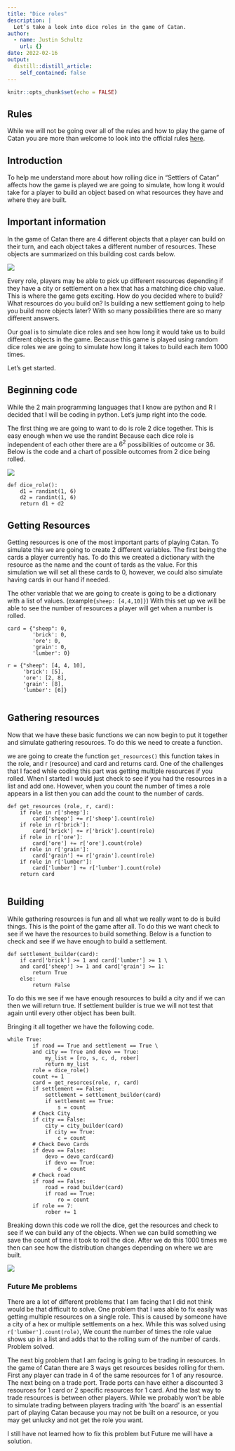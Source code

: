 ```yaml
---
title: "Dice roles"
description: |
  Let’s take a look into dice roles in the game of Catan.
author:
  - name: Justin Schultz
    url: {}
date: 2022-02-16
output:
  distill::distill_article:
    self_contained: false
---
```



```r
knitr::opts_chunk$set(echo = FALSE)
```


## Rules
While we will not be going over all of the rules and how to play the game of Catan you are more than welcome to look into the official rules [here](https://www.catan.com/sites/prod/files/2021-06/catan_base_rules_2020_200707.pdf').

## Introduction
To help me understand more about how rolling dice in "Settlers of Catan" affects how the game is played we are going to simulate, how long it would take for a player to build an object based on what resources they have and where they are built. 

## Important information

In the game of Catan there are 4 different objects that a player can build on their turn, and each object takes a different number of resources. These objects are summarized on this building cost cards below. 

![](C:/BYUI/2022 Winter/Math 499 Senior Project/Senior_Project_blog/Pics/Building_cost.jpg)

Every role, players may be able to pick up different resources depending if they have a city or settlement on a hex that has a matching dice chip value. This is where the game gets exciting. How do you decided where to build? What resources do you build on? Is building a new settlement going to help you build more objects later? With so many possibilities there are so many different answers. 

Our goal is to simulate dice roles and see how long it would take us to build different objects in the game. Because this game is played using random dice roles we are going to simulate how long it takes to build each item 1000 times. 

Let’s get started. 

## Beginning code

While the 2 main programming languages that I know are python and R I decided that I will be coding in python. Let’s jump right into the code.

The first thing we are going to want to do is role 2 dice together. This is easy enough when we use the randint  Because each dice role is independent of each other there are a $6^2$ possibilities of outcome or 36. Below is the code and a chart of possible outcomes from 2 dice being rolled. 

![](C:/BYUI/2022 Winter/Math 499 Senior Project/Senior_Project_blog/Pics/Dice_outcomes.jpg)

```
def dice_role():
    d1 = randint(1, 6)
    d2 = randint(1, 6)
    return d1 + d2
```

## Getting Resources

Getting resources is one of the most important parts of playing Catan. To simulate this we are going to create 2 different variables. The first being the cards a player currently has. To do this we created a dictionary with the resource as the name and the count of tards as the value. For this simulation we will set all these cards to 0, however, we could also simulate having cards in our hand if needed. 

The other variable that we are going to create is going to be a dictionary with a list of values. (example`{sheep: [4,4,10]}`) With this set up we will be able to see the number of resources a player will get when a number is rolled. 

```
card = {"sheep": 0,
        'brick': 0,
        'ore': 0,
        'grain': 0,
        'lumber': 0}
        
r = {"sheep": [4, 4, 10],
     'brick': [5],
     'ore': [2, 8],
     'grain': [8],
     'lumber': [6]}
     
```

## Gathering resources

Now that we have these basic functions we can now begin to put it together and simulate gathering resources. To do this we need to create a function. 

we are going to create the function `get_resources()` this function takes in the role, and r (resource) and card and returns card. One of the challenges that I faced while coding this part was getting multiple resources if you rolled. When I started I would just check to see if you had the resources in a list and add one. However, when you count the number of times a role appears in a list then you can add the count to the number of cards. 

```
def get_resources (role, r, card):
    if role in r['sheep']:
        card['sheep'] += r['sheep'].count(role)
    if role in r['brick']:
        card['brick'] += r['brick'].count(role)
    if role in r['ore']:
        card['ore'] += r['ore'].count(role)
    if role in r['grain']:
        card['grain'] += r['grain'].count(role)
    if role in r['lumber']:
        card['lumber'] += r['lumber'].count(role)
    return card
    
```
## Building

While gathering resources is fun and all what we really want to do is build things. This is the point of the game after all. To do this we want check to see if we have the resources to build something. Below is a function to check and see if we have enough to build a settlement. 

```
def settlement_builder(card):
    if card['brick'] >= 1 and card['lumber'] >= 1 \
    and card['sheep'] >= 1 and card['grain'] >= 1:
        return True
    else:
        return False

```

To do this we see if we have enough resources to build a city and if we can then we will return true. If settlement builder is true we will not test that again until every other object has been built. 

Bringing it all together we have the following code.

```
while True:
        if road == True and settlement == True \
        and city == True and devo == True:
            my_list = [ro, s, c, d, rober]
            return my_list
        role = dice_role()
        count += 1
        card = get_resorces(role, r, card)
        if settlement == False:
            settlement = settlement_builder(card)
            if settlement == True:
                s = count
        # Check City
        if city == False:
            city = city_builder(card)
            if city == True:
                c = count
        # Check Devo Cards
        if devo == False:
            devo = devo_card(card)
            if devo == True:
                d = count
        # Check road
        if road == False:
            road = road_builder(card)
            if road == True:
                ro = count
        if role == 7:
            rober += 1
```
Breaking down this code we roll the dice, get the resources and check to see if we can build any of the objects. When we can build something we save the count of time it took to roll the dice. After we do this 1000 times we then can see how the distribution changes depending on where we are built.

![](C:/BYUI/2022 Winter/Math 499 Senior Project/Senior_Project_blog/Pics/set_chart.png)

### Future Me problems
 
There are a lot of different problems that I am facing that I did not think would be that difficult to solve. One problem that I was able to fix easily was getting multiple resources on a single role. This is caused by someone have a city of a hex or multiple settlements on a hex. While this was solved using `r['lumber'].count(role)`, We count the number of times the role value shows up in a list and adds that to the rolling sum of the number of cards. Problem solved. 

The next big problem that I am facing is going to be trading in resources. In the game of Catan there are 3 ways get resources besides rolling for them. First any player can trade in 4 of the same resources for 1 of any resource. The next being on a trade port. Trade ports can have either a discounted 3 resources for 1 card or 2 specific resources for 1 card. And the last way to trade resources is between other players. While we probably won’t be able to simulate trading between players trading with 'the board' is an essential part of playing Catan because you may not be built on a resource, or you may get unlucky and not get the role you want. 

I still have not learned how to fix this problem but Future me will have a solution.
